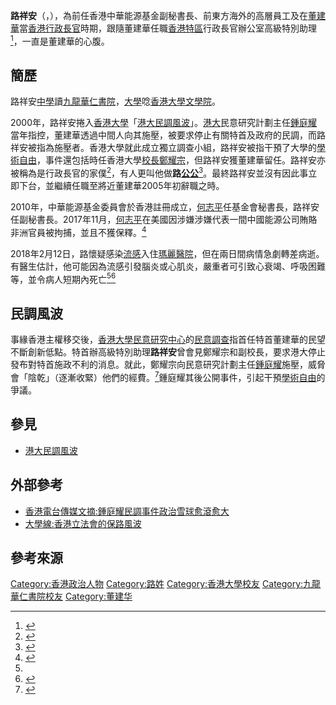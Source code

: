 {{Infobox person
| name          = 路祥安<br>Andrew Lo Cheung On
| image         = [[File:Andrew_Lo_Cheung-on，1951-2018.jpg|250px]]
| birth_date    = 1951年
| birth_place   = 
| death_date    = 2018年2月14日 (66-67歲)
| death_place   = {{HKG}}
| nationality   = {{CHN-HKG}}
| ancestor      = 
| other_names   = 
| education     = {{ubl|[[香港大學|香港大學]]}}
| alma_mater    = {{ubl|[[九龍華仁書院|九龍華仁書院]]}}
| occupation    = 書記
| years_active  = 
| spouse        = 
| children      = 
| relatives     = 
| religion      = 
}}

'''路祥安'''（{{lang-en|Andrew Lo Cheung-on}}，{{bd|1951年||2018年|2月14日|catIdx=Lo}}），為前任香港中華能源基金副秘書長、前東方海外的高層員工及在[[董建華|董建華]]當[[香港|香港]][[行政長官|行政長官]]時期，跟隨董建華任職[[香港特區|香港特區]]行政長官辦公室高級特別助理<ref name="#1">{{cite news|author1=頭條日報|title=董建華前助理 路祥安疑流感猝逝|url=http://hd.stheadline.com/news/daily/hk/646881/|accessdate=2018-02-15|work=網頁版|language=zh-hant|archive-date=2019-05-13|archive-url=https://web.archive.org/web/20190513155258/http://hd.stheadline.com/news/daily/hk/646881/|dead-url=no}}</ref>，一直是董建華的心腹。

==簡歷==
路祥安[[中學|中學]]讀[[九龍華仁書院|九龍華仁書院]]，[[大學|大學]]唸[[香港大學|香港大學]][[文學院|文學院]]。

2000年，路祥安捲入[[香港大學|香港大學]]「[[港大民調風波|港大民調風波]]」。[[香港大學|港大]]民意研究計劃主任[[鍾庭耀|鍾庭耀]]當年指控，董建華透過中間人向其施壓，被要求停止有關特首及政府的民調，而路祥安被指為施壓者。香港大學就此成立獨立調查小組，路祥安被指干預了大學的[[學術自由|學術自由]]，事件還包括時任香港大學[[校長|校長]][[鄭耀宗|鄭耀宗]]，但路祥安獲董建華留任。路祥安亦被稱為是行政長官的家僕<ref>{{cite web |url=http://www.cheungmankwong.org.hk/debate/detate200001108.htm |title=存档副本 |accessdate=2009-11-14 |deadurl=yes |archiveurl=https://web.archive.org/web/20071217183239/http://www.cheungmankwong.org.hk/debate/detate200001108.htm |archivedate=2007-12-17 }}</ref>，有人更叫他做'''路[[公公|公公]]'''<ref>{{cite news |url=https://hk.news.appledaily.com/local/daily/article/20180216/20307055 |title=外號「路公公」干預港大民研被斥拙劣 |publisher=[[蘋果日報_(香港)|蘋果日報 (香港)]] |date=2018-02-16 |access-date=2018-02-16 |archive-date=2019-11-08 |archive-url=https://web.archive.org/web/20191108172033/https://hk.news.appledaily.com/local/daily/article/20180216/20307055 |dead-url=no }}</ref>。最終路祥安並沒有因此事立即下台，並繼續任職至將近董建華2005年初辭職之時。

2010年，中華能源基金委員會於香港註冊成立，[[何志平|何志平]]任基金會秘書長，路祥安任副秘書長。2017年11月，[[何志平|何志平]]在美國因涉嫌涉嫌代表一間中國能源公司賄賂非洲官員被拘捕，並且不獲保釋。<ref>{{cite news |url=https://hk.news.appledaily.com/international/realtime/article/20171121/57484014 |title=【何志平被捕】前民政事務局局長何志平 涉賄賂非洲官員 罪成可囚20年 |publisher=蘋果日報 |date=2017-11-21 |accessdate=2018-02-17 |archive-date=2017-11-21 |archive-url=https://web.archive.org/web/20171121055041/https://hk.news.appledaily.com/international/realtime/article/20171121/57484014 |dead-url=no }}</ref>

2018年2月12日，路懷疑感染[[流感|流感]]入住[[瑪麗醫院|瑪麗醫院]]，但在兩日間病情急劇轉差病逝。有醫生估計，他可能因為流感引發腦炎或心肌炎，嚴重者可引致心衰竭、呼吸困難等，並令病人短期內死亡<ref name="#1"/><ref>{{Cite web |url=https://hk.mobi.yahoo.com/home/%E8%91%A3%E5%89%8D%E5%8A%A9%E7%90%86%E8%B7%AF%E7%A5%A5%E5%AE%89%E7%96%91%E6%9F%93%E6%B5%81%E6%84%9F%E7%AA%81%E5%8E%BB%E4%B8%96-221121426.html |title=董前助理路祥安疑染流感突去世 |access-date=2018-02-15 |archive-date=2019-10-29 |archive-url=https://web.archive.org/web/20191029220023/https://hk.mobi.yahoo.com/home/%E8%91%A3%E5%89%8D%E5%8A%A9%E7%90%86%E8%B7%AF%E7%A5%A5%E5%AE%89%E7%96%91%E6%9F%93%E6%B5%81%E6%84%9F%E7%AA%81%E5%8E%BB%E4%B8%96-221121426.html |dead-url=no }}</ref>

==民調風波==
{{main|港大民調風波}}
事緣香港主權移交後，[[香港大學民意研究中心|香港大學民意研究中心]]的[[民意調查|民意調查]]指首任特首董建華的民望不斷創新低點。特首辦高級特別助理'''路祥安'''曾會見鄭耀宗和副校長，要求港大停止發布對特首施政不利的消息。就此，鄭耀宗向民意研究計劃主任[[鍾庭耀|鍾庭耀]]施壓，威脅會「陰乾」（逐漸收緊）他們的經費。<ref>{{Cite web |url=http://www.hku.hk/reportip.html |title=存档副本 |access-date=2008-03-31 |archive-date=2008-03-31 |archive-url=https://web.archive.org/web/20080331192453/http://www.hku.hk/reportip.html |dead-url=no }}</ref>鍾庭耀其後公開事件，引起干預[[學術自由|學術自由]]的爭議。

==參見==
*[[港大民調風波|港大民調風波]]

==外部參考==
* [[香港電台|香港電台]][http://www.rthk.org.hk/mediadigest/md0008/07.html 傳媒文摘:鍾庭耀民調事件政治雪球愈滾愈大] {{Wayback|url=http://www.rthk.org.hk/mediadigest/md0008/07.html |date=20160304210232 }}
* [[大學線|大學線]][http://www.com.cuhk.edu.hk/ubeat/010242/pol.htm :香港立法會的保路風波] {{Wayback|url=http://www.com.cuhk.edu.hk/ubeat/010242/pol.htm |date=20101005220419 }}

==參考來源==
{{reflist}}

[[Category:香港政治人物|Category:香港政治人物]]
[[Category:路姓|Category:路姓]]
[[Category:香港大學校友|Category:香港大學校友]]
[[Category:九龍華仁書院校友|Category:九龍華仁書院校友]]
[[Category:董建华|Category:董建华]]